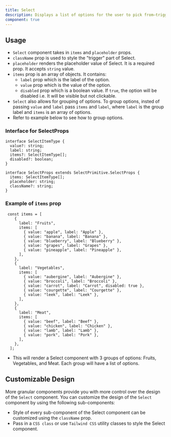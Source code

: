 ```yaml
---
title: Select
description: Displays a list of options for the user to pick from—triggered by a button.
component: true
---
```


<ComponentPreview name="select-demo" />

## Usage
- `Select` component takes in `items` and `placeholder` props.
- `className` prop is used to style the "trigger" part of Select.
- `placeholder` renders the placeholder value of Select. It is a required prop. It accepts `string` value.
- `items` prop is an array of objects. It contains:
    - `label` prop which is the label of the option.
    - `value` prop which is the value of the option.
    - `disabled` prop which is a boolean value. If `true`, the option will be disabled i.e. It will be visible but not clickable.
- `Select` also allows for grouping of options. To group options, insted of passing `value` and `label` pass `items` and `label`, where `label` is the group label and `items` is an array of options.
- Refer to example below to see how to group options.
### Interface for SelectProps
```tsx
interface SelectItemType {
  value?: string;
  label: string;
  items?: SelectItemType[];
  disabled?: boolean;
}

interface SelectProps extends SelectPrimitive.SelectProps {
  items: SelectItemType[];
  placeholder: string;
  className?: string;
}
```

### Example of `items` prop
```tsx
 const items = [
    {
      label: "Fruits",
      items: [
        { value: "apple", label: "Apple" },
        { value: "banana", label: "Banana" },
        { value: "blueberry", label: "Blueberry" },
        { value: "grapes", label: "Grapes" },
        { value: "pineapple", label: "Pineapple" },
      ],
    },
    {
      label: "Vegetables",
      items: [
        { value: "aubergine", label: "Aubergine" },
        { value: "broccoli", label: "Broccoli" },
        { value: "carrot", label: "Carrot", disabled: true },
        { value: "courgette", label: "Courgette" },
        { value: "leek", label: "Leek" },
      ],
    },
    {
      label: "Meat",
      items: [
        { value: "beef", label: "Beef" },
        { value: "chicken", label: "Chicken" },
        { value: "lamb", label: "Lamb" },
        { value: "pork", label: "Pork" },
      ],
    },
  ];
```
- This will render a Select component with 3 groups of options: Fruits, Vegetables, and Meat. Each group will have a list of options.

## Customizable Design
More granular components provide you with more control over the design of the `Select` component. You can customize the design of the `Select` component by using the following sub-components:

<ComponentPreview
  name="select-granular"
/>

- Style of every sub-component of the Select component can be customized using the `className` prop.
- Pass in a `CSS class` or use `Tailwind CSS` utility classes to style the Select component.